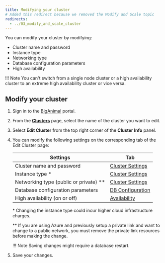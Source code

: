 ```yaml
---
title: Modifying your cluster
# Added this redirect because we removed the Modify and Scale topic
redirects:
  - ../03_modify_and_scale_cluster
---
```


You can modify your cluster by modifying:

-   Cluster name and password
-   Instance type
-   Networking type
-   Database configuration parameters
-   High availability

!!! Note
    You can't switch from a single node cluster or a high availability cluster to an extreme high availability cluster or vice versa.

## Modify your cluster

1.  Sign in to the [BigAnimal](https://portal.biganimal.com) portal.

2.  From the [**Clusters**](https://portal.biganimal.com/clusters) page, select the name of the cluster you want to edit.

3.  Select **Edit Cluster** from the top right corner of the **Cluster Info** panel.

4.  You can modify the following settings on the corresponding tab of the Edit Cluster page:

    | Settings                            | Tab                                                                                       |
    | ----------------------------------- | ----------------------------------------------------------------------------------------- |
    | Cluster name and password           | [Cluster Settings](../../getting_started/03_create_cluster/#cluster-settings-tab)                 |
    | Instance type \*  | [Cluster Settings](../../getting_started/03_create_cluster/#cluster-settings-tab) |
    | Networking type (public or private) \**| [Cluster Settings](../../getting_started/03_create_cluster/#cluster-settings-tab)|
    | Database configuration parameters   | [DB Configuration](05_db_configuration_parameters)                       |
    | High availability (on or off)       | [Availability](../../getting_started/03_create_cluster/#availability-tab)                 |

    \* Changing the instance type could incur higher cloud infrastructure charges.

    \** If you are using Azure and previously setup a private link and want to change to a public network, you must remove the private link resources before making the change.

    !!! Note
        Saving changes might require a database restart.

5.  Save your changes.
